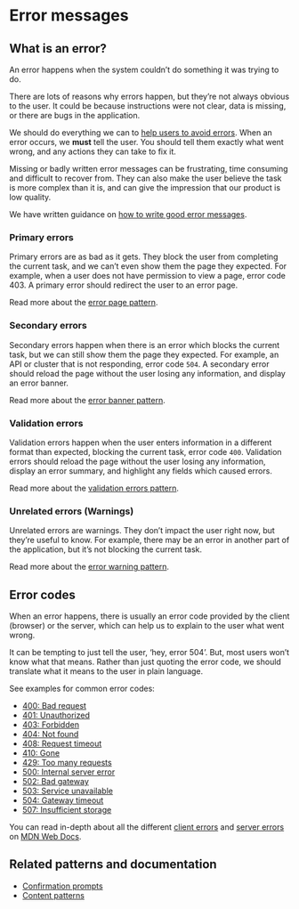 # Error messages

## What is an error?

An error happens when the system couldn’t do something it was trying to do.

There are lots of reasons why errors happen, but they’re not always obvious to the user. It could be because instructions were not clear, data is missing, or there are bugs in the application.

We should do everything we can to [help users to avoid errors](./help-users-avoid-errors.mdx). When an error occurs, we **must** tell the user. You should tell them exactly what went wrong, and any actions they can take to fix it.

Missing or badly written error messages can be frustrating, time consuming and difficult to recover from. They can also make the user believe the task is more complex than it is, and can give the impression that our product is low quality.

We have written guidance on [how to write good error messages](./how-to-write-good-error-messages.mdx).

### Primary errors

Primary errors are as bad as it gets. They block the user from completing the current task, and we can’t even show them the page they expected. For example, when a user does not have permission to view a page, error code 403. A primary error should redirect the user to an error page.

Read more about the [error page pattern](./error-page.mdx).

### Secondary errors

Secondary errors happen when there is an error which blocks the current task, but we can still show them the page they expected. For example, an API or cluster that is not responding, error code `504`. A secondary error should reload the page without the user losing any information, and display an error banner.

Read more about the [error banner pattern](./error-banners.mdx).

### Validation errors

Validation errors happen when the user enters information in a different format than expected, blocking the current task, error code `400`. Validation errors should reload the page without the user losing any information, display an error summary, and highlight any fields which caused errors.

Read more about the [validation errors pattern](./error-validation.mdx).

### Unrelated errors (Warnings)

Unrelated errors are warnings. They don’t impact the user right now, but they’re useful to know. For example, there may be an error in another part of the application, but it’s not blocking the current task.

Read more about the [error warning pattern](./error-warning.mdx).

## Error codes

When an error happens, there is usually an error code provided by the client (browser) or the server, which can help us to explain to the user what went wrong.

It can be tempting to just tell the user, ‘hey, error 504’. But, most users won’t know what that means. Rather than just quoting the error code, we should translate what it means to the user in plain language.

See examples for common error codes:
- [400: Bad request](./examples.mdx#400-bad-request)
- [401: Unauthorized](./examples.mdx#401-unauthorized)
- [403: Forbidden](./examples.mdx#403-forbidden)
- [404: Not found](./examples.mdx#404-not-found)
- [408: Request timeout](./examples.mdx#408-request-timeout)
- [410: Gone](./examples.mdx#410-gone)
- [429: Too many requests](./examples.mdx#429-too-many-requests)
- [500: Internal server error](./examples.mdx#500-internal-server-error)
- [502: Bad gateway](./examples.mdx#502-bad-gateway)
- [503: Service unavailable](./examples.mdx#503-service-unavailable)
- [504: Gateway timeout](./examples.mdx#504-gateway-timeout)
- [507: Insufficient storage](./examples.mdx#507-insufficient-storage)


You can read in-depth about all the different [client errors](https://developer.mozilla.org/en-US/docs/Web/HTTP/Status#client_error_responses) and [server errors](https://developer.mozilla.org/en-US/docs/Web/HTTP/Status#server_error_responses) on [MDN Web Docs](https://developer.mozilla.org/en-US/).

## Related patterns and documentation

- [Confirmation prompts](../../components/containers/modal/index.mdx#confirming-an-action)
- [Content patterns](../../content/index.mdx)
